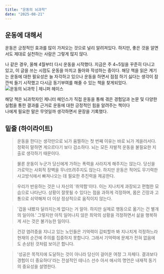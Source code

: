 ```yaml
---
title: "운동의 뇌과학"
date: "2025-08-21"
---
```


## 운동에 대해서
운동은 긍정적인 효과를 많이 가져오는 것으로 널리 알려져있다. 하지만, 좋은 것을 알면서도 제대로 실천하는 사람은 그렇게 많지 않다. <br />

나 같은 경우, 올해 4월부터 다시 운동을 시작했다. 지금은 주 4~5일을 꾸준히 다니고 있고, 이 글을 쓰는 시점도 운동을 마치고 돌아와 작성하는 중이다.
해당 책을 읽은 계기는 운동에 대한 필요성은 늘 자각하고 있으나 운동을 하면서 점점 하기 싫다는 생각이 잠깐씩 들기 시작했고 다시금 동기부여를 해줄 수 있는 책을 찾게되었다. <br />
![운동의 뇌과학 | 제니퍼 헤이스](/posts/retrospect/book-move-the-body-heal-the-mind/1.jpg)

해당 책은 뇌과학자인 제니터 헤인스가 직접 운동을 통해 겪은 경험담과 논문 및 다양한 실험을 통한 결과를 근거로 운동에 대한 긍정적인 힘을 알려주는 책이다 <br />
나에게 필요한 말은 무엇일까 생각하면서 문장을 기록했다.

## 밑줄 (하이라이트)
> 운동을 한다는 생각만으로 뇌가 움찔하는 첫 번째 이유는 바로 뇌가 게을러서다. 정확히 말하면 게으르다기 보다 검소하다.
뇌는 모든 자발적 운동을 불필요한 지출로 생각하기 때문이다.

> 물론 운동이 누군가 당신에게 가하는 폭력을 사라지게 해주지는 않는다. 당신을 가로막는 사회적 장벽을 무너뜨려주지도 않는다.
하지만 운동은 적어도 무기력한 사고방식에서 빠져나오는 데 필요한 추진력을 제공한다.

> 우리가 반응하는 것은 나 자신의 '취약함'이다. 이는 지나치게 과장되고 편협한 모습으로 나타난다. 상황이 잘못될 수 있다는 점을 과하게 걱정하며,
몸은 긴장과 고통으로 쇠약해져 더 이상 정상적으로 움직이지 않는다.

> '겁을 내봤자 달라지는게 없다는 거 알아. 하지만 실제로 행동으로 옮기는 건 별개의 일이야.' 그렇지만 아직 일어나지 않은 최악의 상황을 걱정하면서
삶을 행복하게 사는 것은 불가능한 일이다.

> 건강 염려증을 지니고 있는 노인들은 기억력이 감퇴할까 봐 지나치게 걱정하느라 현재의 순간에 주의를 집중하지 못합니다.
그래서 기억력에 문제가 전혀 없음에도 손상된 것처럼 보이곤 합니다.

> '성공은 목적지에 도달하는 것이 아니라 당신이 걸어온 여정 그 자체다. 결과보다 경험이 더 중요하다'라는
전설적인 테니스 선수 아서 애시의 명언은 내재적 동기의 중요성을 설명한다.